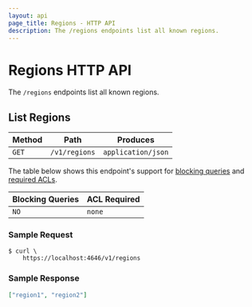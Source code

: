 ```yaml
---
layout: api
page_title: Regions - HTTP API
description: The /regions endpoints list all known regions.
---
```


# Regions HTTP API

The `/regions` endpoints list all known regions.

## List Regions

| Method | Path          | Produces           |
| ------ | ------------- | ------------------ |
| `GET`  | `/v1/regions` | `application/json` |

The table below shows this endpoint's support for
[blocking queries](/api-docs#blocking-queries) and
[required ACLs](/api-docs#acls).

| Blocking Queries | ACL Required |
| ---------------- | ------------ |
| `NO`             | `none`       |

### Sample Request

```shell-session
$ curl \
    https://localhost:4646/v1/regions
```

### Sample Response

```json
["region1", "region2"]
```
